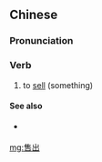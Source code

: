 ==Chinese==
{{zh-forms}}

===Pronunciation===
{{zh-pron
|m=shòuchū
|c=sau6 ceot1
|mn=siû-chhut
|cat=v
}}

===Verb===
{{zh-verb}}

# to [[sell]] (something)

====See also====
* {{qualifier|not to be confused with}} {{zh-l|出售}}

[[mg:售出]]
